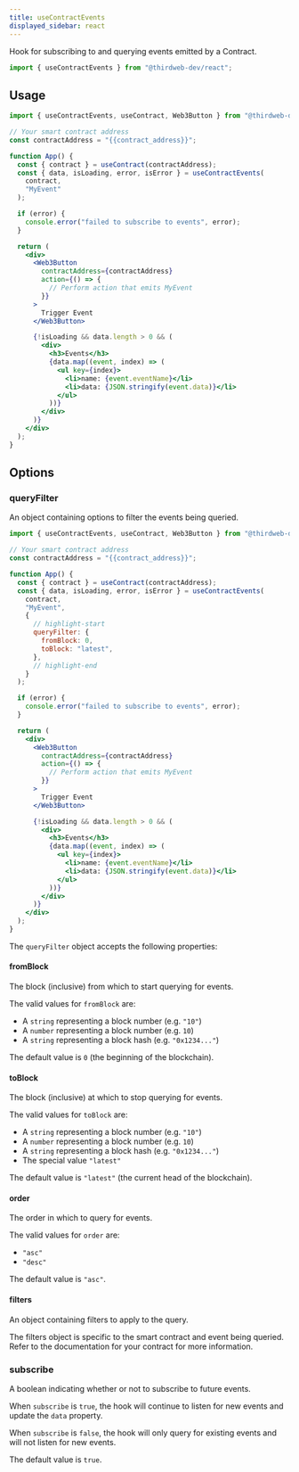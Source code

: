 ```yaml
---
title: useContractEvents
displayed_sidebar: react
---
```


Hook for subscribing to and querying events emitted by a Contract.

```jsx
import { useContractEvents } from "@thirdweb-dev/react";
```

## Usage

```jsx
import { useContractEvents, useContract, Web3Button } from "@thirdweb-dev/react";

// Your smart contract address
const contractAddress = "{{contract_address}}";

function App() {
  const { contract } = useContract(contractAddress);
  const { data, isLoading, error, isError } = useContractEvents(
    contract,
    "MyEvent"
  );

  if (error) {
    console.error("failed to subscribe to events", error);
  }

  return (
    <div>
      <Web3Button
        contractAddress={contractAddress}
        action={() => {
          // Perform action that emits MyEvent
        }}
      >
        Trigger Event
      </Web3Button>

      {!isLoading && data.length > 0 && (
        <div>
          <h3>Events</h3>
          {data.map((event, index) => (
            <ul key={index}>
              <li>name: {event.eventName}</li>
              <li>data: {JSON.stringify(event.data)}</li>
            </ul>
          ))}
        </div>
      )}
    </div>
  );
}
```

## Options

### queryFilter

An object containing options to filter the events being queried.

```jsx
import { useContractEvents, useContract, Web3Button } from "@thirdweb-dev/react";

// Your smart contract address
const contractAddress = "{{contract_address}}";

function App() {
  const { contract } = useContract(contractAddress);
  const { data, isLoading, error, isError } = useContractEvents(
    contract,
    "MyEvent",
    {
      // highlight-start
      queryFilter: {
        fromBlock: 0,
        toBlock: "latest",
      },
      // highlight-end
    }
  );

  if (error) {
    console.error("failed to subscribe to events", error);
  }

  return (
    <div>
      <Web3Button
        contractAddress={contractAddress}
        action={() => {
          // Perform action that emits MyEvent
        }}
      >
        Trigger Event
      </Web3Button>

      {!isLoading && data.length > 0 && (
        <div>
          <h3>Events</h3>
          {data.map((event, index) => (
            <ul key={index}>
              <li>name: {event.eventName}</li>
              <li>data: {JSON.stringify(event.data)}</li>
            </ul>
          ))}
        </div>
      )}
    </div>
  );
}
```

The `queryFilter` object accepts the following properties:

#### fromBlock

The block (inclusive) from which to start querying for events.

The valid values for `fromBlock` are:

- A `string` representing a block number (e.g. `"10"`)
- A `number` representing a block number (e.g. `10`)
- A `string` representing a block hash (e.g. `"0x1234..."`)

The default value is `0` (the beginning of the blockchain).

#### toBlock

The block (inclusive) at which to stop querying for events.

The valid values for `toBlock` are:

- A `string` representing a block number (e.g. `"10"`)
- A `number` representing a block number (e.g. `10`)
- A `string` representing a block hash (e.g. `"0x1234..."`)
- The special value `"latest"`

The default value is `"latest"` (the current head of the blockchain).

#### order

The order in which to query for events.

The valid values for `order` are:

- `"asc"`
- `"desc"`

The default value is `"asc"`.

#### filters

An object containing filters to apply to the query.

The filters object is specific to the smart contract and event being queried. Refer to the documentation for your contract for more information.

### subscribe

A boolean indicating whether or not to subscribe to future events.

When `subscribe` is `true`, the hook will continue to listen for new events and update the `data` property.

When `subscribe` is `false`, the hook will only query for existing events and will not listen for new events.

The default value is `true`.